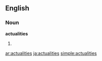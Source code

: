 ==English==
===Noun===
'''actualities'''
#{{plural of|[[actuality]]}}

[[ar:actualities]]
[[ja:actualities]]
[[simple:actualities]]